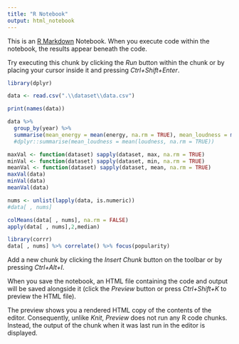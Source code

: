 ---
title: "R Notebook"
output: html_notebook
---

This is an [R Markdown](http://rmarkdown.rstudio.com) Notebook. When you execute code within the notebook, the results appear beneath the code. 

Try executing this chunk by clicking the *Run* button within the chunk or by placing your cursor inside it and pressing *Ctrl+Shift+Enter*. 
```{r}
library(dplyr)

data <- read.csv(".\\dataset\\data.csv")
```

```{r}
print(names(data))

data %>%
  group_by(year) %>%
  summarise(mean_energy = mean(energy, na.rm = TRUE), mean_loudness = mean(loudness, na.rm = TRUE), mean_popularity = mean(popularity, na.rm = TRUE))
  #dplyr::summarise(mean_loudness = mean(loudness, na.rm = TRUE))

maxVal <- function(dataset) sapply(dataset, max, na.rm = TRUE)
minVal <- function(dataset) sapply(dataset, min, na.rm = TRUE)
meanVal <- function(dataset) sapply(dataset, mean, na.rm = TRUE)
maxVal(data)
minVal(data)
meanVal(data)

nums <- unlist(lapply(data, is.numeric))  
#data[ , nums]

colMeans(data[ , nums], na.rm = FALSE)
apply(data[ , nums],2,median)
```


```{r}
library(corrr)
data[ , nums] %>% correlate() %>% focus(popularity)
```

Add a new chunk by clicking the *Insert Chunk* button on the toolbar or by pressing *Ctrl+Alt+I*.

When you save the notebook, an HTML file containing the code and output will be saved alongside it (click the *Preview* button or press *Ctrl+Shift+K* to preview the HTML file).

The preview shows you a rendered HTML copy of the contents of the editor. Consequently, unlike *Knit*, *Preview* does not run any R code chunks. Instead, the output of the chunk when it was last run in the editor is displayed.
